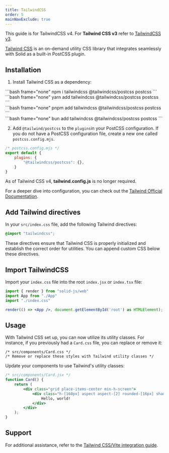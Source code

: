 ```yaml
---
title: TailwindCSS
order: 5
mainNavExclude: true
---
```


<Callout type="info" title="Note">

This guide is for TailwindCSS v4. For **Tailwind CSS v3** refer to [TailwindCSS v3](/guides/styling-components/tailwind-v3).

</Callout>

[Tailwind CSS](https://tailwindcss.com/) is an on-demand utility CSS library that integrates seamlessly with Solid as a built-in PostCSS plugin. 

## Installation

1. Install Tailwind CSS as a dependency:

<TabsCodeBlocks>
<div id="npm">
```bash frame="none"
npm i tailwindcss @tailwindcss/postcss postcss
```
</div>

<div id="yarn">
```bash frame="none"
yarn add tailwindcss @tailwindcss/postcss postcss
```
</div>

<div id="pnpm">
```bash frame="none"
pnpm add tailwindcss @tailwindcss/postcss postcss
```
</div>

<div id="bun">
```bash frame="none"
bun add tailwindcss @tailwindcss/postcss postcss
```
</div>
</TabsCodeBlocks>

2. Add `@tailwind/postcss` to the `plugins`in your PostCSS configuration. If you do not have a PostCSS configuration file, create a new one called `postcss.config.mjs`.

```js
/* postcss.config.mjs */
export default {
	plugins: {
		"@tailwindcss/postcss": {},
	}
}
```

As of Tailwind CSS v4, **tailwind.config.js** is no longer required.

For a deeper dive into configuration, you can check out the [Tailwind Official Documentation](https://tailwindcss.com/docs/configuration).

## Add Tailwind directives

In your `src/index.css` file, add the following Tailwind directives:

```css
@import "tailwindcss";
```

These directives ensure that Tailwind CSS is properly initialized and establish the correct order for utilities. You can append custom CSS below these directives.

## Import TailwindCSS

Import your `index.css` file into the root `index.jsx` or `index.tsx` file:

```jsx
import { render } from "solid-js/web"
import App from "./App"
import "./index.css"

render(() => <App />, document.getElementById('root') as HTMLElement);
```

## Usage

With Tailwind CSS set up, you can now utilize its utility classes.
For instance, if you previously had a `Card.css` file, you can replace or remove it:

```
/* src/components/Card.css */
/* Remove or replace these styles with Tailwind utility classes */
```

Update your components to use Tailwind's utility classes:

```jsx
/* src/components/Card.jsx */
function Card() {
	return (
		<div class="grid place-items-center min-h-screen">
			<div class="h-[160px] aspect aspect-[2] rounded-[16px] shadow-[0_0_0_4px_hsl(0_0%_0%_/_15%)]">
				Hello, world!
			</div>
		</div>
	);
}
```

## Support

For additional assistance, refer to the [Tailwind CSS/Vite integration guide](https://tailwindcss.com/docs/guides/vite).
